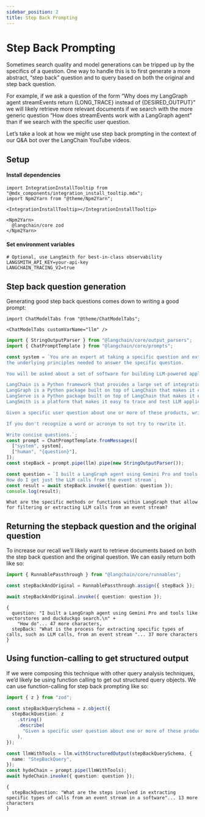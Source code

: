 ```yaml
---
sidebar_position: 2
title: Step Back Prompting
---
```


# Step Back Prompting

Sometimes search quality and model generations can be tripped up by the
specifics of a question. One way to handle this is to first generate a
more abstract, “step back” question and to query based on both the
original and step back question.

For example, if we ask a question of the form “Why does my LangGraph
agent streamEvents return {LONG_TRACE} instead of {DESIRED_OUTPUT}” we
will likely retrieve more relevant documents if we search with the more
generic question “How does streamEvents work with a LangGraph agent”
than if we search with the specific user question.

Let’s take a look at how we might use step back prompting in the context
of our Q&A bot over the LangChain YouTube videos.

## Setup

#### Install dependencies

```mdx-code-block
import IntegrationInstallTooltip from "@mdx_components/integration_install_tooltip.mdx";
import Npm2Yarn from "@theme/Npm2Yarn";

<IntegrationInstallTooltip></IntegrationInstallTooltip>

<Npm2Yarn>
  @langchain/core zod
</Npm2Yarn>
```

#### Set environment variables

```text
# Optional, use LangSmith for best-in-class observability
LANGSMITH_API_KEY=your-api-key
LANGCHAIN_TRACING_V2=true
```

## Step back question generation

Generating good step back questions comes down to writing a good prompt:

```mdx-code-block
import ChatModelTabs from "@theme/ChatModelTabs";

<ChatModelTabs customVarName="llm" />
```

```typescript
import { StringOutputParser } from "@langchain/core/output_parsers";
import { ChatPromptTemplate } from "@langchain/core/prompts";

const system = `You are an expert at taking a specific question and extracting a more generic question that gets at \
the underlying principles needed to answer the specific question.

You will be asked about a set of software for building LLM-powered applications called LangChain, LangGraph, LangServe, and LangSmith.

LangChain is a Python framework that provides a large set of integrations that can easily be composed to build LLM applications.
LangGraph is a Python package built on top of LangChain that makes it easy to build stateful, multi-actor LLM applications.
LangServe is a Python package built on top of LangChain that makes it easy to deploy a LangChain application as a REST API.
LangSmith is a platform that makes it easy to trace and test LLM applications.

Given a specific user question about one or more of these products, write a more generic question that needs to be answered in order to answer the specific question. \

If you don't recognize a word or acronym to not try to rewrite it.

Write concise questions.`;
const prompt = ChatPromptTemplate.fromMessages([
  ["system", system],
  ["human", "{question}"],
]);
const stepBack = prompt.pipe(llm).pipe(new StringOutputParser());
```

```typescript
const question = `I built a LangGraph agent using Gemini Pro and tools like vectorstores and duckduckgo search.
How do I get just the LLM calls from the event stream`;
const result = await stepBack.invoke({ question: question });
console.log(result);
```

```text
What are the specific methods or functions within LangGraph that allow for filtering or extracting LLM calls from an event stream?
```

## Returning the stepback question and the original question

To increase our recall we’ll likely want to retrieve documents based on
both the step back question and the original question. We can easily
return both like so:

```typescript
import { RunnablePassthrough } from "@langchain/core/runnables";

const stepBackAndOriginal = RunnablePassthrough.assign({ stepBack });

await stepBackAndOriginal.invoke({ question: question });
```

```text
{
  question: "I built a LangGraph agent using Gemini Pro and tools like vectorstores and duckduckgo search.\n" +
    "How do"... 47 more characters,
  stepBack: "What is the process for extracting specific types of calls, such as LLM calls, from an event stream "... 37 more characters
}
```

## Using function-calling to get structured output

If we were composing this technique with other query analysis
techniques, we’d likely be using function calling to get out structured
query objects. We can use function-calling for step back prompting like
so:

```typescript
import { z } from "zod";

const stepBackQuerySchema = z.object({
  stepBackQuestion: z
    .string()
    .describe(
      "Given a specific user question about one or more of these products, write a more generic question that needs to be answered in order to answer the specific question."
    ),
});

const llmWithTools = llm.withStructuredOutput(stepBackQuerySchema, {
  name: "StepBackQuery",
});
const hydeChain = prompt.pipe(llmWithTools);
await hydeChain.invoke({ question: question });
```

```text
{
  stepBackQuestion: "What are the steps involved in extracting specific types of calls from an event stream in a software"... 13 more characters
}
```
